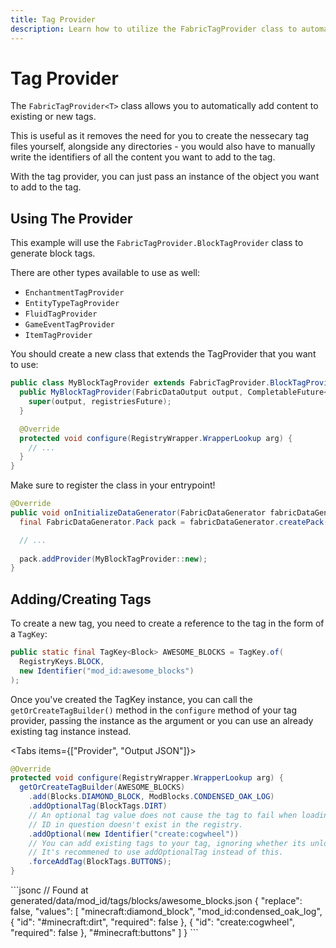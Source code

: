 ```yaml
---
title: Tag Provider
description: Learn how to utilize the FabricTagProvider class to automatically populate tags with blocks, items, and other content.
---
```



# Tag Provider

The `FabricTagProvider<T>` class allows you to automatically add content to existing or new tags.

This is useful as it removes the need for you to create the nessecary tag files yourself, alongside any directories - you would also have to manually write the identifiers of all the content you want to add to the tag.

With the tag provider, you can just pass an instance of the object you want to add to the tag.

## Using The Provider

This example will use the `FabricTagProvider.BlockTagProvider` class to generate block tags.

There are other types available to use as well:

- `EnchantmentTagProvider`
- `EntityTypeTagProvider`
- `FluidTagProvider`
- `GameEventTagProvider`
- `ItemTagProvider`

You should create a new class that extends the TagProvider that you want to use:

```java
public class MyBlockTagProvider extends FabricTagProvider.BlockTagProvider {
  public MyBlockTagProvider(FabricDataOutput output, CompletableFuture<RegistryWrapper.WrapperLookup> registriesFuture) {
    super(output, registriesFuture);
  }

  @Override
  protected void configure(RegistryWrapper.WrapperLookup arg) {
    // ...
  }
}
```

Make sure to register the class in your entrypoint!

```java
@Override
public void onInitializeDataGenerator(FabricDataGenerator fabricDataGenerator) {
  final FabricDataGenerator.Pack pack = fabricDataGenerator.createPack();

  // ...
      
  pack.addProvider(MyBlockTagProvider::new);
}
```

## Adding/Creating Tags

To create a new tag, you need to create a reference to the tag in the form of a `TagKey`:

```java
public static final TagKey<Block> AWESOME_BLOCKS = TagKey.of(
  RegistryKeys.BLOCK, 
  new Identifier("mod_id:awesome_blocks")
);
```

Once you've created the TagKey instance, you can call the `getOrCreateTagBuilder()` method in the `configure` method of your tag provider, passing the instance as the argument or you can use an already existing tag instance instead.

<Tabs items={["Provider", "Output JSON"]}>
<Tab>
```java
@Override
protected void configure(RegistryWrapper.WrapperLookup arg) {
  getOrCreateTagBuilder(AWESOME_BLOCKS)
    .add(Blocks.DIAMOND_BLOCK, ModBlocks.CONDENSED_OAK_LOG)
    .addOptionalTag(BlockTags.DIRT)
    // An optional tag value does not cause the tag to fail when loading if the
    // ID in question doesn't exist in the registry.
    .addOptional(new Identifier("create:cogwheel"))
    // You can add existing tags to your tag, ignoring whether its unloaded or invalid.
    // It's recommened to use addOptionalTag instead of this.
    .forceAddTag(BlockTags.BUTTONS);
}
```
</Tab>
<Tab>
```jsonc
// Found at generated/data/mod_id/tags/blocks/awesome_blocks.json
{
  "replace": false,
  "values": [
    "minecraft:diamond_block",
    "mod_id:condensed_oak_log",
    {
      "id": "#minecraft:dirt",
      "required": false
    },
    {
      "id": "create:cogwheel",
      "required": false
    },
    "#minecraft:buttons"
  ]
}
```
</Tab>
</Tabs>